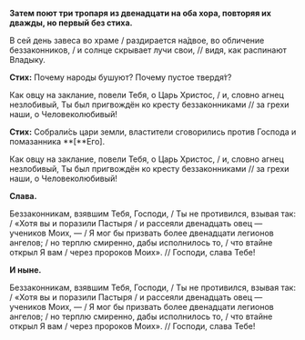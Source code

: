 **Затем поют три тропаря из двенадцати на оба хора, повторяя их дважды, но первый без стиха.**

В сей день завеса во храме / раздирается на́двое, во обличение беззаконников, / и солнце скрывает лучи свои, // видя, как распинают Владыку.

**Стих:** Почему народы бушуют? Почему пустое твердя́т?

Как овцу на заклание, повели Тебя, о Царь Христос, / и, словно агнец незлобивый, Ты был пригвождён ко кресту беззаконниками // за грехи наши, о Человеколюбивый!

**Стих:** Собрали́сь цари земли, властители сговорились против Господа и помазанника **[**Его<R>]</R>.

Как овцу на заклание, повели Тебя, о Царь Христос, / и, словно агнец незлобивый, Ты был пригвождён ко кресту беззаконниками // за грехи наши, о Человеколюбивый!

**Слава.**

Беззаконникам, взявшим Тебя, Господи, / Ты не противился, взывая так: / «Хотя вы и поразили Пастыря / и рассеяли двенадцать овец — учеников Моих, — / Я мог бы призвать более двенадцати легионов ангелов; / но терплю смиренно, дабы исполнилось то, / что втайне открыл Я вам / через пророков Моих». // Господи, слава Тебе!

**И ныне.**

Беззаконникам, взявшим Тебя, Господи, / Ты не противился, взывая так: / «Хотя вы и поразили Пастыря / и рассеяли двенадцать овец — учеников Моих, — / Я мог бы призвать более двенадцати легионов ангелов; / но терплю смиренно, дабы исполнилось то, / что втайне открыл Я вам / через пророков Моих». // Господи, слава Тебе!
